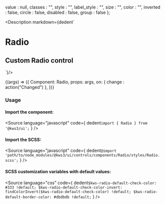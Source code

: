 
  value : null,
  classes : "",
  style : "",
  label_style : "",
  size : "",
  color : "",
  inverted : false,
  circle : false,
  disabled : false,
  group : false
};

<Meta
  title="Forms/Controls/Radio"
  component={Radio}
  args={args}
/>

<Description markdown={dedent`
# Radio
## Custom Radio control
`}/>

<Canvas>
  <Story
  name="Radio"
  args={args}
  >
  {(args) => ({
    Component: Radio,
    props: args,
    on: {
      change : action("Changed")
    },
  })}
  </Story>
</Canvas>

<ArgsTable story="Radio" />

### Usage
#### Import the component:
<Source
  language="javascript"
  code={
    dedent`import { Radio } from '@kws3/ui';`
  }
/>

#### Import the SCSS:
<Source
  language="javascript"
  code={
    dedent`@import 'path/to/node_modules/@kws3/ui/controls/components/Radio/styles/Radio.scss';`
  }
/>

#### SCSS customization variables with default values:
<Source
  language="css"
  code={
    dedent`
      $kws-radio-default-check-color: #333 !default;
      $kws-radio-default-check-color-invert: findColorInvert($kws-radio-default-check-color) !default;
      $kws-radio-default-border-color: #dbdbdb !default;
    `
  }
/>
